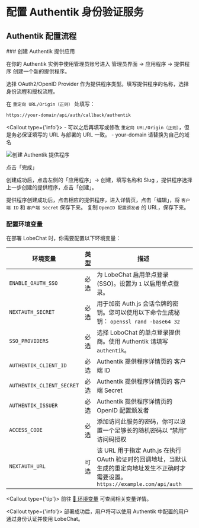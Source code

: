 # 配置 Authentik 身份验证服务

## Authentik 配置流程

<Steps>
  ### 创建 Authentik 提供应用

  在你的 Authentik 实例中使用管理员账号进入 管理员界面 -> 应用程序 -> 提供程序 创建一个新的提供程序。

  选择 OAuth2/OpenID Provider 作为提供程序类型。填写提供程序的名称，选择身份流程和授权流程。

  在 `重定向 URL/Origin（正则）` 处填写：

  ```bash
  https://your-domain/api/auth/callback/authentik
  ```

  <Callout type={'info'}>
    - 可以之后再填写或修改 `重定向 URL/Origin（正则）`，但是务必保证填写的 URL 与部署的 URL 一致。
    - your-domain 请替换为自己的域名
  </Callout>

  <Image alt="创建 Authentik 提供程序" inStep src="https://github.com/lobehub/lobe-chat/assets/67304509/4244634e-5f68-48d5-aac0-e5f4b06d1c4b" />

  点击「完成」

  创建成功后，点击左侧的「应用程序」-> 创建，填写名称和 Slug ，提供程序选择上一步创建的提供程序，点击「创建」。

  提供程序创建成功后，点击相应的提供程序，进入详情页，点击「编辑」，将 `客户端 ID` 和 `客户端 Secret` 保存下来。
  复制 `OpenID 配置颁发者` 的 URL，保存下来。

  ### 配置环境变量

  在部署 LobeChat 时，你需要配置以下环境变量：

  | 环境变量                     | 类型 | 描述                                                                                          |
  | ------------------------ | -- | ------------------------------------------------------------------------------------------- |
  | `ENABLE_OAUTH_SSO`       | 必选 | 为 LobeChat 启用单点登录 (SSO)。设置为 `1` 以启用单点登录。                                                    |
  | `NEXTAUTH_SECRET`        | 必选 | 用于加密 Auth.js 会话令牌的密钥。您可以使用以下命令生成秘钥： `openssl rand -base64 32`                               |
  | `SSO_PROVIDERS`          | 必选 | 选择 LoboChat 的单点登录提供商。使用 Authentik 请填写 `authentik`。                                  |
  | `AUTHENTIK_CLIENT_ID`     | 必选 | Authentik 提供程序详情页的 客户端 ID                                                          |
  | `AUTHENTIK_CLIENT_SECRET` | 必选 | Authentik 提供程序详情页的 客户端 Secret                                                      |
  | `AUTHENTIK_ISSUER`     | 必选 | Authentik 提供程序详情页的 OpenID 配置颁发者                                                          |
  | `ACCESS_CODE`            | 必选 | 添加访问此服务的密码，你可以设置一个足够长的随机密码以 “禁用” 访问码授权                                                      |
  | `NEXTAUTH_URL`           | 可选 | 该 URL 用于指定 Auth.js 在执行 OAuth 验证时的回调地址，当默认生成的重定向地址发生不正确时才需要设置。`https://example.com/api/auth` |

  <Callout type={'tip'}>
    前往 [📘 环境变量](/zh/self-hosting/environment-variable#Authentik) 可查阅相关变量详情。
  </Callout>
</Steps>

<Callout type={'info'}>
  部署成功后，用户将可以使用 Authentik 中配置的用户通过身份认证并使用 LobeChat。
</Callout>
